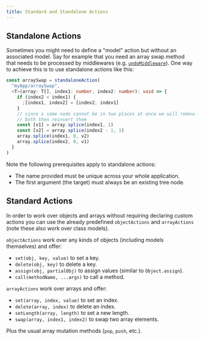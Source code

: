 ```yaml
---
title: Standard and Standalone Actions
---
```


## Standalone Actions

Sometimes you might need to define a "model" action but without an associated model. Say for example that you need an array swap method that needs to be processed by middlewares (e.g. [`undoMiddleware`](./actionMiddlewares/undoMiddleware.mdx)). One way to achieve this is to use standalone actions like this:

```ts
const arraySwap = standaloneAction(
  "myApp/arraySwap",
  <T>(array: T[], index1: number, index2: number): void => {
    if (index2 < index1) {
      ;[index1, index2] = [index2, index1]
    }
    // since a same node cannot be in two places at once we will remove
    // both then reinsert them
    const [v1] = array.splice(index1, 1)
    const [v2] = array.splice(index2 - 1, 1)
    array.splice(index1, 0, v2)
    array.splice(index2, 0, v1)
  }
)
```

Note the following prerequisites apply to standalone actions:

- The name provided must be unique across your whole application.
- The first argument (the target) must always be an existing tree node.

## Standard Actions

In order to work over objects and arrays without requiring declaring custom actions you can use the already predefined `objectActions` and `arrayActions` (note these also work over class models).

`objectActions` work over any kinds of objects (including models themselves) and offer:

- `set(obj, key, value)` to set a key.
- `delete(obj, key)` to delete a key.
- `assign(obj, partialObj)` to assign values (similar to `Object.assign`).
- `call(methodName, ...args)` to call a method.

`arrayActions` work over arrays and offer:

- `set(array, index, value)` to set an index.
- `delete(array, index)` to delete an index.
- `setLength(array, length)` to set a new length.
- `swap(array, index1, index2)` to swap two array elements.

Plus the usual array mutation methods (`pop`, `push`, etc.).
